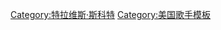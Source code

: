 <noinclude>
{{noteTA
|G1=Music
|1=zh-cn:特拉维斯·斯科特; zh-hk:特拉維斯·史葛; zh-tw:崔維斯·史考特;
}}
</noinclude>
{{Navbox musical artist
| name       = Travis Scott
| title      = [[特拉维斯·斯科特]]
| state      = {{{state|autocollapse}}}
| bodyclass  = hlist
| background = solo_singer

| group1 = 錄音室專輯
| list1  = 
* 《{{le|Rodeo (Travis Scott album)|牛仔競技 (專輯)|牛仔競技}}》
* 《{{le|囚禁之鳥|Birds in the Trap Sing McKnight}}》
* 《{{le|Huncho Jack, Jack Huncho}}》
* 《{{le|崔式遊樂園|Astroworld (album)}}》
* 《{{le|Utopia (Travis Scott album)|烏托邦(album)}}》

| group2 = 合輯
| list2  =
* 《{{le|JackBoys}}》

| group3 = 混音帶
| list3  =
* 《{{tsl|en|Owl Pharaoh||Owl Pharaoh}}》
* 《{{tsl|en|Days Before Rodeo||Days Before Rodeo}}》

| group4 = 單曲
| list4  =
* 〈{{tsl|en|3500||3500}}〉
* 〈{{tsl|en|Antidote (Travis Scott song)||Antidote}}〉
* 〈{{tsl|en|Pick Up the Phone (Young Thug and Travis Scott song)||Pick Up the Phone}}〉
* 〈{{tsl|en|Champions (GOOD Music song)||Champions}}〉
* 〈{{tsl|en|Goosebumps (Travis Scott song)||Goosebumps}}〉
* 〈{{tsl|en|Butterfly Effect (Travis Scott song)||Butterfly Effect}}〉
* 〈{{tsl|en|Watch (Travis Scott song)||Watch}}〉
* 〈{{tsl|en|Sicko Mode||Sicko Mode}}〉
* 〈{{tsl|en|Yosemite (song)||Yosemite}}〉
* 〈{{tsl|en|Wake Up (Travis Scott song)||Wake Up}}〉
* 〈{{tsl|en|Chopstix (song)||Chopstix}}〉
* 〈{{tsl|en|Power Is Power||Power Is Power}}〉
* 〈{{tsl|en|Antisocial (Ed Sheeran and Travis Scott song)||Antisocial}}〉
* 〈{{tsl|en|Highest in the Room||Highest in the Room}}〉
* 〈{{tsl|en|Out West (song)||Out West}}〉
* 〈[[史考特幫]]〉
* 〈{{tsl|en|TKN (song)||TKN}}〉
* 〈[[The Plan (特拉维斯·斯科特歌曲)|The Plan]]〉
* 〈{{le|Franchise (歌曲)|Franchise (song)|Franchise}}〉
* 〈{{tsl|en|Upper Echelon ||Upper echelon }}〉

| group5 = 合作單曲
| list5  =
* 〈{{tsl|en|Chimes (song)||Chimes}}〉 (Remix)
* 〈{{tsl|en|Workin (song)||Workin'}}〉 (Remix)
* 〈{{tsl|en|Whole Lotta Lovin' (DJ Mustard song)||Whole Lotta Lovin'}}〉
* 〈{{tsl|en|Bake Sale (song)||Bake Sale}}〉
* 〈{{tsl|en|Love Galore||Love Galore}}〉
* 〈{{tsl|en|Portland (song)||Portland}}〉
* 〈{{tsl|en|Know No Better (song)||Know No Better}}〉
* 〈{{tsl|en|Sky Walker (song)||Sky Walker}}〉
* 〈{{tsl|en|Krippy Kush||Krippy Kush}}〉 (Remix)
* 〈{{tsl|en|Dark Knight Dummo||Dark Knight Dummo}}〉
* 〈{{tsl|en|Champion (Nav song)||Champion}}〉
* 〈{{tsl|en|Zeze (song)||Zeze}}〉
* 〈{{tsl|en|Mile High (song)||Mile High}}〉
* 〈{{tsl|en|First Off||First Off}}〉
* 〈{{tsl|en|The London (song)||The London}}〉
* 〈{{tsl|en|Take What You Want||Take What You Want}}〉
* 〈{{tsl|en|Give No Fxk||Give No Fxk}}〉
* 〈{{tsl|en|Turks (song)||Turks}}〉
* 〈{{tsl|en|Wash Us in the Blood||Wash Us in the Blood}}〉
* 〈{{tsl|en|Ghostface Killers||Ghostface killers}}〉

| group6 = 其他歌曲
| list6 =
* 〈{{tsl|en|90210 (song)||90210}}〉
* 〈{{tsl|en|Nightcrawler (Travis Scott song)||Nightcrawler}}〉
* 〈{{tsl|en|Maria I'm Drunk||Maria I'm Drunk}}〉
* 〈{{tsl|en|Beibs in the Trap||Beibs in the Trap}}〉
* 〈{{tsl|en|Baptized in Fire||Baptized in Fire}}〉
* 〈{{tsl|en|On Everything||On Everything}}〉
* 〈{{tsl|en|Stargazing (Travis Scott song)||Stargazing}}〉
* 〈{{tsl|en|Carousel (Travis Scott song)||Carousel}}〉
* 〈{{tsl|en|The Blinding (song)||The Blinding}}〉

| group7 = 巡迴演唱會
| list7 =
*{{tsl|en|Astroworld – Wish You Were Here Tour||Astroworld – Wish You Were Here Tour}}

| group8 = 相關項目
| list8 = 
* {{tsl|en|Cactus Jack Records||Cactus Jack Records}}
* {{tsl|en|Huncho Jack||Huncho Jack}}
* {{tsl|en|Super Bowl LIII halftime show||Super Bowl LIII halftime show}}
* 《{{le|特拉维斯·斯科特：妈妈你看，我会飞|Travis Scott: Look Mom I Can Fly}}》
}}<noinclude>
{{collapsible option}}
{{DEFAULTSORT:Scott, Travis}}
<!-- 页面不存在 -->
[[Category:特拉维斯·斯科特]]
[[Category:美国歌手模板]]
</noinclude>